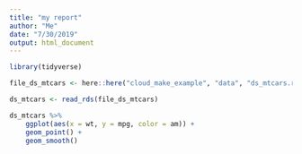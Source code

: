 ```yaml
---
title: "my report"
author: "Me"
date: "7/30/2019"
output: html_document
---
```


```r
library(tidyverse)

file_ds_mtcars <- here::here("cloud_make_example", "data", "ds_mtcars.rds")
```

```r
ds_mtcars <- read_rds(file_ds_mtcars)
```

```r
ds_mtcars %>% 
	ggplot(aes(x = wt, y = mpg, color = am)) + 
	geom_point() + 
	geom_smooth()
```

